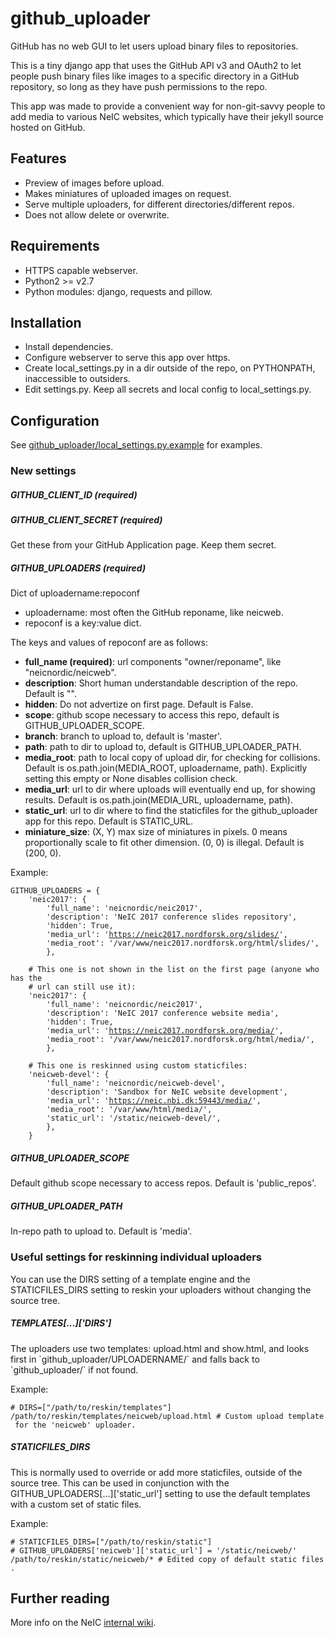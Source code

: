 = github_uploader =
GitHub has no web GUI to let users upload binary files to repositories.

This is a tiny django app that uses the GitHub API v3 and OAuth2 to let people push binary
files like images to a specific directory in a GitHub repository, so long as they have push
permissions to the repo.

This app was made to provide a convenient way for non-git-savvy people to add media to 
various NeIC websites, which typically have their jekyll source hosted on GitHub.

== Features ==
* Preview of images before upload.
* Makes miniatures of uploaded images on request.
* Serve multiple uploaders, for different directories/different repos.
* Does not allow delete or overwrite.

== Requirements ==
* HTTPS capable webserver.
* Python2 >= v2.7
* Python modules: django, requests and pillow.

== Installation ==
* Install dependencies.
* Configure webserver to serve this app over https.
* Create local_settings.py in a dir outside of the repo, on PYTHONPATH, inaccessible to outsiders.
* Edit settings.py. Keep all secrets and local config to local_settings.py.

== Configuration ==
See [[github_uploader/local_settings.py.example]] for examples.

=== New settings ===
===== GITHUB_CLIENT_ID (required) =====
===== GITHUB_CLIENT_SECRET (required) =====
Get these from your GitHub Application page. Keep them secret.

===== GITHUB_UPLOADERS (required) =====
Dict of uploadername:repoconf
* uploadername: most often the GitHub reponame, like neicweb.
* repoconf is a key:value dict.

The keys and values of repoconf are as follows:
* '''full_name (required)''': url components "owner/reponame", like "neicnordic/neicweb".
* '''description''': Short human understandable description of the repo. Default is "".
* '''hidden''': Do not advertize on first page. Default is False.  
* '''scope''': github scope necessary to access this repo, default is GITHUB_UPLOADER_SCOPE.
* '''branch''': branch to upload to, default is 'master'.
* '''path''': path to dir to upload to, default is GITHUB_UPLOADER_PATH.
* '''media_root''': path to local copy of upload dir, for checking for collisions. Default is os.path.join(MEDIA_ROOT, uploadername, path). Explicitly setting this empty or None disables collision check.
* '''media_url''': url to dir where uploads will eventually end up, for showing results. Default is os.path.join(MEDIA_URL, uploadername, path).
* '''static_url''': url to dir where to find the staticfiles for the github_uploader app for this repo. Default is STATIC_URL.
* '''miniature_size''': (X, Y) max size of miniatures in pixels. 0 means proportionally scale to fit other dimension. (0, 0) is illegal. Default is (200, 0).

Example:

 
 GITHUB_UPLOADERS = {
     'neic2017': {
         'full_name': 'neicnordic/neic2017',
         'description': 'NeIC 2017 conference slides repository',
         'hidden': True,
         'media_url': 'https://neic2017.nordforsk.org/slides/',
         'media_root': '/var/www/neic2017.nordforsk.org/html/slides/',
         },
         
     # This one is not shown in the list on the first page (anyone who has the 
     # url can still use it):
     'neic2017': {
         'full_name': 'neicnordic/neic2017',
         'description': 'NeIC 2017 conference website media',
         'hidden': True,
         'media_url': 'https://neic2017.nordforsk.org/media/',
         'media_root': '/var/www/neic2017.nordforsk.org/html/media/',
         },
         
     # This one is reskinned using custom staticfiles:
     'neicweb-devel': {
         'full_name': 'neicnordic/neicweb-devel',
         'description': 'Sandbox for NeIC website development',
         'media_url': 'https://neic.nbi.dk:59443/media/',
         'media_root': '/var/www/html/media/',
         'static_url': '/static/neicweb-devel/',
         },
     }

===== GITHUB_UPLOADER_SCOPE =====
Default github scope necessary to access repos. Default is 'public_repos'.  

===== GITHUB_UPLOADER_PATH =====
In-repo path to upload to. Default is 'media'. 

=== Useful settings for reskinning individual uploaders===
You can use the DIRS setting of a template engine and the STATICFILES_DIRS setting to reskin your uploaders without changing the source tree.

===== TEMPLATES[...]['DIRS'] =====
The uploaders use two templates: upload.html and show.html, and looks first in `github_uploader/UPLOADERNAME/` and falls back to `github_uploader/` if not found. 

Example: 
 
 # DIRS=["/path/to/reskin/templates"]
 /path/to/reskin/templates/neicweb/upload.html # Custom upload template for the 'neicweb' uploader.

===== STATICFILES_DIRS =====
This is normally used to override or add more staticfiles, outside of the source tree. This can be used in conjunction with the GITHUB_UPLOADERS[...]['static_url'] setting to use the default templates with a custom set of static files.

Example: 
 
 # STATICFILES_DIRS=["/path/to/reskin/static"]
 # GITHUB_UPLOADERS['neicweb']['static_url'] = '/static/neicweb/'
 /path/to/reskin/static/neicweb/* # Edited copy of default static files.

== Further reading ==
More info on the NeIC [https://wiki.neic.no/int/Webserver_manual internal wiki].

